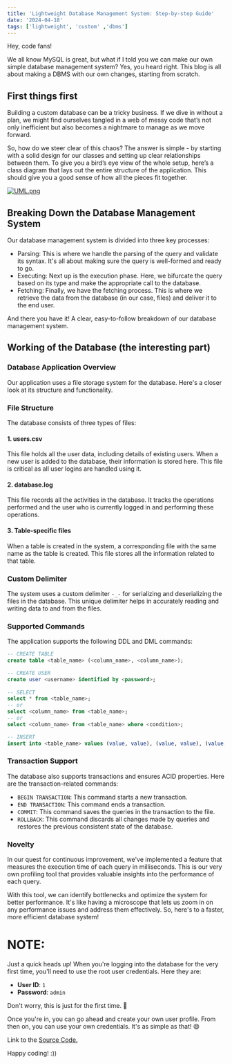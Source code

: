 ```yaml
---
title: 'Lightweight Database Management System: Step-by-step Guide'
date: '2024-04-18'
tags: ['lightweight', 'custom' ,'dbms']
---
```


Hey, code fans!

We all know MySQL is great, but what if I told you we can make our own simple database management system? Yes, you
heard right. This blog is all about making a DBMS with our own changes, starting from scratch.

## First things first

Building a custom database can be a tricky business. If we dive in without a plan, we might find ourselves tangled
in a web of messy code that’s not only inefficient but also becomes a nightmare to manage as we move forward.

So, how do we steer clear of this chaos? The answer is simple - by starting with a solid design for our classes and
setting up clear relationships between them. To give you a bird’s eye view of the whole setup, here’s a class
diagram that lays out the entire structure of the application. This should give you a good sense of how all the
pieces fit together.

[![UML.png](https://i.postimg.cc/pXzVQtKv/UML.png)](https://postimg.cc/cr1NZ2Dk)



## Breaking Down the Database Management System

Our database management system is divided into three key processes:

- Parsing: This is where we handle the parsing of the query and validate its syntax. It's all about making sure the 
  query is well-formed and ready to go. 
- Executing: Next up is the execution phase. Here, we bifurcate the query based on its type and make the appropriate 
  call to the database. 
- Fetching: Finally, we have the fetching process. This is where we retrieve the data from the database (in our case, 
  files) and deliver it to the end user.

And there you have it! A clear, easy-to-follow breakdown of our database management system.



## Working of the Database (the interesting part)
### Database Application Overview

Our application uses a file storage system for the database. Here's a closer look at its structure and functionality.

### File Structure

The database consists of three types of files:

#### 1. users.csv

This file holds all the user data, including details of existing users. When a new user is added to the database, their information is stored here. This file is critical as all user logins are handled using it.

#### 2. database.log

This file records all the activities in the database. It tracks the operations performed and the user who is currently logged in and performing these operations.

#### 3. Table-specific files

When a table is created in the system, a corresponding file with the same name as the table is created. This file stores all the information related to that table.

### Custom Delimiter

The system uses a custom delimiter `-_-` for serializing and deserializing the files in the database. This unique delimiter helps in accurately reading and writing data to and from the files.

### Supported Commands

The application supports the following DDL and DML commands:
```sql
-- CREATE TABLE
create table <table_name> (<column_name>, <column_name>);

-- CREATE USER
create user <username> identified by <password>;
       
-- SELECT 
select * from <table_name>;
-- or 
select <column_name> from <table_name>; 
-- or 
select <column_name> from <table_name> where <condition>;

-- INSERT
insert into <table_name> values (value, value), (value, value), (value, value);

```

### Transaction Support

The database also supports transactions and ensures ACID properties. Here are the transaction-related commands:

- `BEGIN TRANSACTION`: This command starts a new transaction.
- `END TRANSACTION`: This command ends a transaction.
- `COMMIT`: This command saves the queries in the transaction to the file.
- `ROLLBACK`: This command discards all changes made by queries and restores the previous consistent state of the database.

### Novelty

In our quest for continuous improvement, we've implemented a feature that measures the execution time of each query in milliseconds. This is our very own profiling tool that provides valuable insights into the performance of each query.

With this tool, we can identify bottlenecks and optimize the system for better performance. It's like having a microscope that lets us zoom in on any performance issues and address them effectively. So, here's to a faster, more efficient database system!

# NOTE:

Just a quick heads up! When you're logging into the database for the very first time, you'll need to use the root user credentials. Here they are:

- **User ID**: `1`
- **Password**: `admin`

Don't worry, this is just for the first time. 🙌

Once you're in, you can go ahead and create your own user profile. From then on, you can use your own credentials. It's as simple as that! 😄

Link to the [Source Code.](https://github.com/bhishman-desai/lightweight-dbms)

Happy coding! :))
